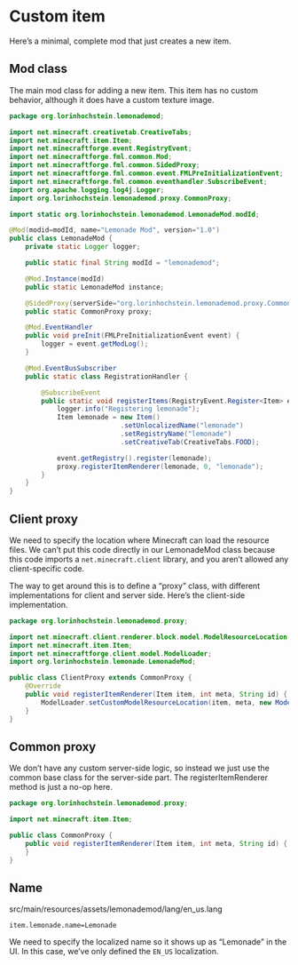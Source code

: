 # Custom item

Here's a minimal, complete mod that just creates a new item.

## Mod class

The main mod class for adding a new item. This item has no
custom behavior, although it does have a custom texture image.

```java
package org.lorinhochstein.lemonademod;

import net.minecraft.creativetab.CreativeTabs;
import net.minecraft.item.Item;
import net.minecraftforge.event.RegistryEvent;
import net.minecraftforge.fml.common.Mod;
import net.minecraftforge.fml.common.SidedProxy;
import net.minecraftforge.fml.common.event.FMLPreInitializationEvent;
import net.minecraftforge.fml.common.eventhandler.SubscribeEvent;
import org.apache.logging.log4j.Logger;
import org.lorinhochstein.lemonademod.proxy.CommonProxy;

import static org.lorinhochstein.lemonademod.LemonadeMod.modId;

@Mod(modid=modId, name="Lemonade Mod", version="1.0")
public class LemonadeMod {
    private static Logger logger;

    public static final String modId = "lemonademod";

    @Mod.Instance(modId)
    public static LemonadeMod instance;

    @SidedProxy(serverSide="org.lorinhochstein.lemonademod.proxy.CommonProxy", clientSide="org.lorinhochstein.lemonademod.proxy.ClientProxy")
    public static CommonProxy proxy;

    @Mod.EventHandler
    public void preInit(FMLPreInitializationEvent event) {
        logger = event.getModLog();
    }

    @Mod.EventBusSubscriber
    public static class RegistrationHandler {

        @SubscribeEvent
        public static void registerItems(RegistryEvent.Register<Item> event) {
            logger.info("Registering lemonade");
            Item lemonade = new Item()
                            .setUnlocalizedName("lemonade")
                            .setRegistryName("lemonade")
                            .setCreativeTab(CreativeTabs.FOOD);

            event.getRegistry().register(lemonade);
            proxy.registerItemRenderer(lemonade, 0, "lemonade");
        }
    }
}
```

## Client proxy

We need to specify the location where Minecraft can load the resource files. We
can't put this code directly in our LemonadeMod class because this code imports
a `net.minecraft.client` library, and you aren't allowed any client-specific
code.

The way to get around this is to define a "proxy" class, with different
implementations for client and server side. Here's the client-side
implementation.

```java
package org.lorinhochstein.lemonademod.proxy;

import net.minecraft.client.renderer.block.model.ModelResourceLocation;
import net.minecraft.item.Item;
import net.minecraftforge.client.model.ModelLoader;
import org.lorinhochstein.lemonade.LemonadeMod;

public class ClientProxy extends CommonProxy {
    @Override
    public void registerItemRenderer(Item item, int meta, String id) {
        ModelLoader.setCustomModelResourceLocation(item, meta, new ModelResourceLocation(LemonadeMod.modId + ":" + id, "inventory"));
    }
}
```

## Common proxy

We don't have any custom server-side logic, so instead we just use the common
base class for the server-side part. The registerItemRenderer method is just a
no-op here.


```java
package org.lorinhochstein.lemonademod.proxy;

import net.minecraft.item.Item;

public class CommonProxy {
    public void registerItemRenderer(Item item, int meta, String id) {
    }
}
```


## Name

src/main/resources/assets/lemonademod/lang/en_us.lang

```
item.lemonade.name=Lemonade
```

We need to specify the localized name so it shows up as "Lemonade" in the UI.
In this case, we've only defined the `EN_US` localization.
